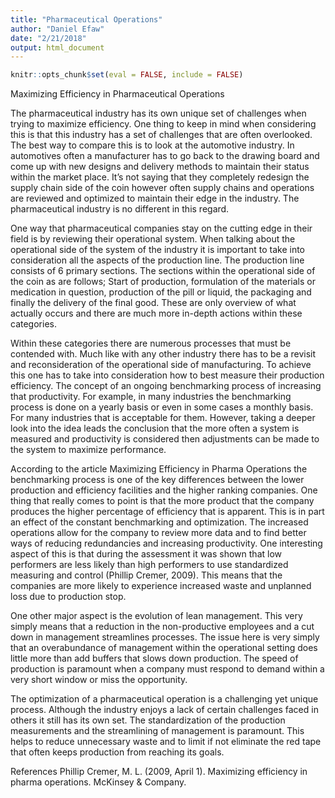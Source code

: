 ```yaml
---
title: "Pharmaceutical Operations"
author: "Daniel Efaw"
date: "2/21/2018"
output: html_document
---
```


```r
knitr::opts_chunk$set(eval = FALSE, include = FALSE)
```

Maximizing Efficiency in Pharmaceutical Operations


The pharmaceutical industry has its own unique set of challenges when trying to maximize efficiency. One thing to keep in mind when considering this is that this industry has a set of challenges that are often overlooked. The best way to compare this is to look at the automotive industry. In automotives often a manufacturer has to go back to the drawing board and come up with new designs and delivery methods to maintain their status within the market place. It’s not saying that they completely redesign the supply chain side of the coin however often supply chains and operations are reviewed and optimized to maintain their edge in the industry. The pharmaceutical industry is no different in this regard. 

One way that pharmaceutical companies stay on the cutting edge in their field is by reviewing their operational system. When talking about the operational side of the system of the industry it is important to take into consideration all the aspects of the production line. The production line consists of 6 primary sections. The sections within the operational side of the coin as are follows; Start of production, formulation of the materials or medication in question, production of the pill or liquid, the packaging and finally the delivery of the final good. These are only overview of what actually occurs and there are much more in-depth actions within these categories.  
	
Within these categories there are numerous processes that must be contended with. Much like with any other industry there has to be a revisit and reconsideration of the operational side of manufacturing. To achieve this one has to take into consideration how to best measure their production efficiency. The concept of an ongoing benchmarking process of increasing that productivity. For example, in many industries the benchmarking process is done on a yearly basis or even in some cases a monthly basis. For many industries that is acceptable for them. However, taking a deeper look into the idea leads the conclusion that the more often a system is measured and productivity is considered then adjustments can be made to the system to maximize performance. 
	
According to the article Maximizing Efficiency in Pharma Operations the benchmarking process is one of the key differences between the lower production and efficiency facilities and the higher ranking companies. One thing that really comes to point is that the more product that the company produces the higher percentage of efficiency that is apparent. This is in part an effect of the constant benchmarking and optimization. The increased operations allow for the company to review more data and to find better ways of reducing redundancies and increasing productivity. One interesting aspect of this is that during the assessment it was shown that low performers are less likely than high performers to use standardized measuring and control (Phillip Cremer, 2009). This means that the companies are more likely to experience increased waste and unplanned loss due to production stop.

One other major aspect is the evolution of lean management. This very simply means that a reduction in the non-productive employees and a cut down in management streamlines processes. The issue here is very simply that an overabundance of management within the operational setting does little more than add buffers that slows down production. The speed of production is paramount when a company must respond to demand within a very short window or miss the opportunity. 

The optimization of a pharmaceutical operation is a challenging yet unique process. Although the industry enjoys a lack of certain challenges faced in others it still has its own set. The standardization of the production measurements and the streamlining of management is paramount. This helps to reduce unnecessary waste and to limit if not eliminate the red tape that often keeps production from reaching its goals.

References
Phillip Cremer, M. L. (2009, April 1). Maximizing efficiency in pharma operations. McKinsey & Company.


